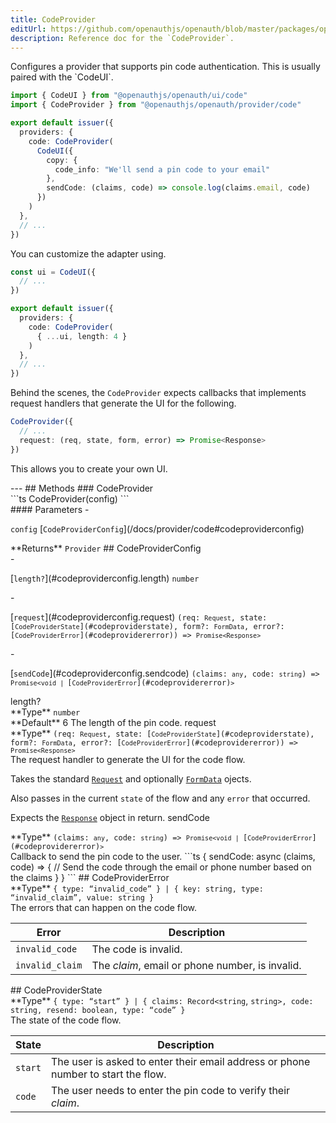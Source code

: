 ```yaml
---
title: CodeProvider
editUrl: https://github.com/openauthjs/openauth/blob/master/packages/openauth/src/provider/code.ts
description: Reference doc for the `CodeProvider`.
---
```



<div class="tsdoc">
<Section type="about">
Configures a provider that supports pin code authentication. This is usually paired with the
`CodeUI`.

```ts
import { CodeUI } from "@openauthjs/openauth/ui/code"
import { CodeProvider } from "@openauthjs/openauth/provider/code"

export default issuer({
  providers: {
    code: CodeProvider(
      CodeUI({
        copy: {
          code_info: "We'll send a pin code to your email"
        },
        sendCode: (claims, code) => console.log(claims.email, code)
      })
    )
  },
  // ...
})
```

You can customize the adapter using.

```ts {7-9}
const ui = CodeUI({
  // ...
})

export default issuer({
  providers: {
    code: CodeProvider(
      { ...ui, length: 4 }
    )
  },
  // ...
})
```

Behind the scenes, the `CodeProvider` expects callbacks that implements request handlers
that generate the UI for the following.

```ts
CodeProvider({
  // ...
  request: (req, state, form, error) => Promise<Response>
})
```

This allows you to create your own UI.
</Section>
---
## Methods
### CodeProvider
<Segment>
<Section type="signature">
```ts
CodeProvider(config)
```
</Section>
<Section type="parameters">
#### Parameters
- <p><code class="key">config</code> [<code class="type">CodeProviderConfig</code>](/docs/provider/code#codeproviderconfig)</p>
</Section>
<InlineSection>
**Returns** <code class="type">Provider</code>
</InlineSection>
</Segment>
## CodeProviderConfig
<Segment>
<Section type="parameters">
- <p>[<code class="key">length?</code>](#codeproviderconfig.length) <code class="primitive">number</code></p>
- <p>[<code class="key">request</code>](#codeproviderconfig.request) <code class="primitive">(req: <code class="type">Request</code>, state: [<code class="type">CodeProviderState</code>](#codeproviderstate), form?: <code class="type">FormData</code>, error?: [<code class="type">CodeProviderError</code>](#codeprovidererror)) => <code class="primitive">Promise</code><code class="symbol">&lt;</code><code class="type">Response</code><code class="symbol">&gt;</code></code></p>
- <p>[<code class="key">sendCode</code>](#codeproviderconfig.sendcode) <code class="primitive">(claims: <code class="primitive">any</code>, code: <code class="primitive">string</code>) => <code class="primitive">Promise</code><code class="symbol">&lt;</code><code class="primitive">void</code><code class="symbol"> | </code>[<code class="type">CodeProviderError</code>](#codeprovidererror)<code class="symbol">&gt;</code></code></p>
</Section>
</Segment>
<NestedTitle id="codeproviderconfig.length" Tag="h4" parent="CodeProviderConfig.">length?</NestedTitle>
<Segment>
<Section type="parameters">
<InlineSection>
**Type** <code class="primitive">number</code>
</InlineSection>
</Section>

<InlineSection>
**Default** 6
</InlineSection>
The length of the pin code.
</Segment>
<NestedTitle id="codeproviderconfig.request" Tag="h4" parent="CodeProviderConfig.">request</NestedTitle>
<Segment>
<Section type="parameters">
<InlineSection>
**Type** <code class="primitive">(req: <code class="type">Request</code>, state: [<code class="type">CodeProviderState</code>](#codeproviderstate), form?: <code class="type">FormData</code>, error?: [<code class="type">CodeProviderError</code>](#codeprovidererror)) => <code class="primitive">Promise</code><code class="symbol">&lt;</code><code class="type">Response</code><code class="symbol">&gt;</code></code>
</InlineSection>
</Section>
The request handler to generate the UI for the code flow.

Takes the standard [`Request`](https://developer.mozilla.org/en-US/docs/Web/API/Request)
and optionally [`FormData`](https://developer.mozilla.org/en-US/docs/Web/API/FormData)
ojects.

Also passes in the current `state` of the flow and any `error` that occurred.

Expects the [`Response`](https://developer.mozilla.org/en-US/docs/Web/API/Response) object
in return.
</Segment>
<NestedTitle id="codeproviderconfig.sendcode" Tag="h4" parent="CodeProviderConfig.">sendCode</NestedTitle>
<Segment>
<Section type="parameters">
<InlineSection>
**Type** <code class="primitive">(claims: <code class="primitive">any</code>, code: <code class="primitive">string</code>) => <code class="primitive">Promise</code><code class="symbol">&lt;</code><code class="primitive">void</code><code class="symbol"> | </code>[<code class="type">CodeProviderError</code>](#codeprovidererror)<code class="symbol">&gt;</code></code>
</InlineSection>
</Section>
Callback to send the pin code to the user.
```ts
{
  sendCode: async (claims, code) => {
    // Send the code through the email or phone number based on the claims
  }
}
```
</Segment>
## CodeProviderError
<Segment>
<Section type="parameters">
<InlineSection>
**Type** <code class="symbol">&lcub; </code><code class="key">type</code><code class="symbol">&colon; </code><code class="symbol">&ldquo;</code><code class="primitive">invalid_code</code><code class="symbol">&rdquo;</code><code class="symbol"> &rcub;</code><code class="symbol"> | </code><code class="symbol">&lcub; </code><code class="key">key</code><code class="symbol">&colon; </code><code class="primitive">string</code><code class="symbol">, </code><code class="key">type</code><code class="symbol">&colon; </code><code class="symbol">&ldquo;</code><code class="primitive">invalid_claim</code><code class="symbol">&rdquo;</code><code class="symbol">, </code><code class="key">value</code><code class="symbol">&colon; </code><code class="primitive">string</code><code class="symbol"> &rcub;</code>
</InlineSection>
</Section>
The errors that can happen on the code flow.

| Error | Description |
| ----- | ----------- |
| `invalid_code` | The code is invalid. |
| `invalid_claim` | The _claim_, email or phone number, is invalid. |
</Segment>
## CodeProviderState
<Segment>
<Section type="parameters">
<InlineSection>
**Type** <code class="symbol">&lcub; </code><code class="key">type</code><code class="symbol">&colon; </code><code class="symbol">&ldquo;</code><code class="primitive">start</code><code class="symbol">&rdquo;</code><code class="symbol"> &rcub;</code><code class="symbol"> | </code><code class="symbol">&lcub; </code><code class="key">claims</code><code class="symbol">&colon; </code><code class="primitive">Record</code><code class="symbol">&lt;</code><code class="primitive">string</code>, <code class="primitive">string</code><code class="symbol">&gt;</code><code class="symbol">, </code><code class="key">code</code><code class="symbol">&colon; </code><code class="primitive">string</code><code class="symbol">, </code><code class="key">resend</code><code class="symbol">&colon; </code><code class="primitive">boolean</code><code class="symbol">, </code><code class="key">type</code><code class="symbol">&colon; </code><code class="symbol">&ldquo;</code><code class="primitive">code</code><code class="symbol">&rdquo;</code><code class="symbol"> &rcub;</code>
</InlineSection>
</Section>
The state of the code flow.

| State | Description |
| ----- | ----------- |
| `start` | The user is asked to enter their email address or phone number to start the flow. |
| `code` | The user needs to enter the pin code to verify their _claim_. |
</Segment>
</div>